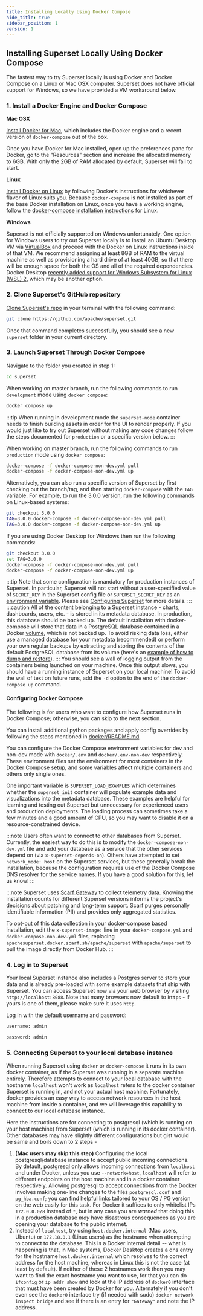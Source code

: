 ```yaml
---
title: Installing Locally Using Docker Compose
hide_title: true
sidebar_position: 1
version: 1
---
```


## Installing Superset Locally Using Docker Compose

The fastest way to try Superset locally is using Docker and Docker Compose on a Linux or Mac OSX
computer. Superset does not have official support for Windows, so we have provided a VM workaround
below.

### 1. Install a Docker Engine and Docker Compose

**Mac OSX**

[Install Docker for Mac](https://docs.docker.com/docker-for-mac/install/), which includes the Docker
engine and a recent version of `docker-compose` out of the box.

Once you have Docker for Mac installed, open up the preferences pane for Docker, go to the
"Resources" section and increase the allocated memory to 6GB. With only the 2GB of RAM allocated by
default, Superset will fail to start.

**Linux**

[Install Docker on Linux](https://docs.docker.com/engine/install/) by following Docker’s
instructions for whichever flavor of Linux suits you. Because `docker-compose` is not installed as
part of the base Docker installation on Linux, once you have a working engine, follow the
[docker-compose installation instructions](https://docs.docker.com/compose/install/) for Linux.

**Windows**

Superset is not officially supported on Windows unfortunately. One option for Windows users to
try out Superset locally is to install an Ubuntu Desktop VM via
[VirtualBox](https://www.virtualbox.org/) and proceed with the Docker on Linux instructions inside
of that VM. We recommend assigning at least 8GB of RAM to the virtual machine as well as
provisioning a hard drive of at least 40GB, so that there will be enough space for both the OS and
all of the required dependencies. Docker Desktop [recently added support for Windows Subsystem for Linux (WSL) 2](https://docs.docker.com/docker-for-windows/wsl/), which may be another option.

### 2. Clone Superset's GitHub repository

[Clone Superset's repo](https://github.com/apache/superset) in your terminal with the
following command:

```bash
git clone https://github.com/apache/superset.git
```

Once that command completes successfully, you should see a new `superset` folder in your
current directory.

### 3. Launch Superset Through Docker Compose

Navigate to the folder you created in step 1:

```bash
cd superset
```

When working on master branch, run the following commands to run `development` mode using `docker compose`:
```bash
docker compose up
```
:::tip
When running in development mode the `superset-node` container needs to finish building assets in order for the UI to render properly. If you would just like to try out Superset without making any code changes follow the steps documented for `production` or a specific version below.
:::

When working on master branch, run the following commands to run `production` mode using `docker compose`:

```bash
docker-compose -f docker-compose-non-dev.yml pull
docker-compose -f docker-compose-non-dev.yml up
```

Alternatively, you can also run a specific version of Superset by first checking out
the branch/tag, and then starting `docker-compose` with the `TAG` variable.
For example, to run the 3.0.0 version, run the following commands on Linux-based systems:

```bash
git checkout 3.0.0
TAG=3.0.0 docker-compose -f docker-compose-non-dev.yml pull
TAG=3.0.0 docker-compose -f docker-compose-non-dev.yml up
```

If you are using Docker Desktop for Windows then run the following commands:

```bash
git checkout 3.0.0
set TAG=3.0.0
docker-compose -f docker-compose-non-dev.yml pull
docker-compose -f docker-compose-non-dev.yml up
```

:::tip
Note that some configuration is mandatory for production instances of Superset. In particular, Superset will not start without a user-specified value of `SECRET_KEY` in the Superset config file or `SUPERSET_SECRET_KEY` as an [environment variable](https://github.com/apache/superset/blob/master/docker/.env-non-dev). Please see [Configuring Superset](https://superset.apache.org/docs/installation/configuring-superset/) for more details.
:::
:::caution
All of the content belonging to a Superset instance - charts, dashboards, users, etc. - is stored in its metadata database. In production, this database should be backed up.
The default installation with docker-compose will store that data in a PostgreSQL database contained in a Docker [volume](https://docs.docker.com/storage/volumes/),
which is not backed up.  To avoid risking data loss, either use a managed database for your metadata (recommended) or perform your own regular backups by extracting
and storing the contents of the default PostgreSQL database from its volume (here's an
[example of how to dump and restore](https://stackoverflow.com/questions/24718706/backup-restore-a-dockerized-postgresql-database)).
:::
You should see a wall of logging output from the containers being launched on your machine. Once
this output slows, you should have a running instance of Superset on your local machine!  To
avoid the wall of text on future runs, add the `-d` option to the end of the `docker-compose up` command.

#### Configuring Docker Compose

The following is for users who want to configure how Superset runs in Docker Compose; otherwise, you can skip to the next section.

You can install additional python packages and apply config overrides by following the steps mentioned in [docker/README.md](https://github.com/apache/superset/tree/master/docker#configuration)

You can configure the Docker Compose environment variables for dev and non-dev mode with `docker/.env` and `docker/.env-non-dev` respectively. These environment files set the environment for most containers in the Docker Compose setup, and some variables affect multiple containers and others only single ones.

One important variable is `SUPERSET_LOAD_EXAMPLES` which determines whether the `superset_init` container will populate example data and visualizations into the metadata database. These examples are helpful for learning and testing out Superset but unnecessary for experienced users and production deployments. The loading process can sometimes take a few minutes and a good amount of CPU, so you may want to disable it on a resource-constrained device.


:::note
Users often want to connect to other databases from Superset. Currently, the easiest way to do this is to modify the `docker-compose-non-dev.yml` file and add your database as a service that the other services depend on (via `x-superset-depends-on`). Others have attempted to set `network_mode: host` on the Superset services, but these generally break the installation, because the configuration requires use of the Docker Compose DNS resolver for the service names. If you have a good solution for this, let us know!
:::

:::note
Superset uses [Scarf Gateway](https://about.scarf.sh/scarf-gateway) to collect telemetry data. Knowing the installation counts for different Superset versions informs the project's decisions about patching and long-term support. Scarf purges personally identifiable information (PII) and provides only aggregated statistics.

To opt-out of this data collection in your docker-compose based installation, edit the `x-superset-image:` line in your `docker-compose.yml` and `docker-compose-non-dev.yml` files, replacing `apachesuperset.docker.scarf.sh/apache/superset` with `apache/superset` to pull the image directly from Docker Hub.
:::

### 4. Log in to Superset

Your local Superset instance also includes a Postgres server to store your data and is already
pre-loaded with some example datasets that ship with Superset. You can access Superset now via your
web browser by visiting `http://localhost:8088`. Note that many browsers now default to `https` - if
yours is one of them, please make sure it uses `http`.

Log in with the default username and password:

```bash
username: admin
```

```bash
password: admin
```

### 5. Connecting Superset to your local database instance

When running Superset using `docker` or `docker-compose` it runs in its own docker container, as if the Superset was running in a separate machine entirely. Therefore attempts to connect to your local database with the hostname `localhost` won't work as `localhost` refers to the docker container Superset is running in, and not your actual host machine. Fortunately, docker provides an easy way to access network resources in the host machine from inside a container, and we will leverage this capability to connect to our local database instance.

Here the instructions are for connecting to postgresql (which is running on your host machine) from Superset (which is running in its docker container). Other databases may have slightly different configurations but gist would be same and boils down to 2 steps -

1. **(Mac users may skip this step)** Configuring the local postgresql/database instance to accept public incoming connections. By default, postgresql only allows incoming connections from `localhost` and under Docker, unless you use `--network=host`, `localhost` will refer to different endpoints on the host machine and in a docker container respectively. Allowing postgresql to accept connections from the Docker involves making one-line changes to the files `postgresql.conf` and `pg_hba.conf`; you can find helpful links tailored to your OS / PG version on the web easily for this task. For Docker it suffices to only whitelist IPs `172.0.0.0/8` instead of `*`, but in any case you are _warned_ that doing this in a production database _may_ have disastrous consequences as you are opening your database to the public internet.
2. Instead of `localhost`, try using `host.docker.internal` (Mac users, Ubuntu) or `172.18.0.1` (Linux users) as the hostname when attempting to connect to the database. This is a Docker internal detail -- what is happening is that, in Mac systems, Docker Desktop creates a dns entry for the hostname `host.docker.internal` which resolves to the correct address for the host machine, whereas in Linux this is not the case (at least by default). If neither of these 2 hostnames work then you may want to find the exact hostname you want to use, for that you can do `ifconfig` or `ip addr show` and look at the IP address of `docker0` interface that must have been created by Docker for you. Alternately if you don't even see the `docker0` interface try (if needed with sudo) `docker network inspect bridge` and see if there is an entry for `"Gateway"` and note the IP address.
